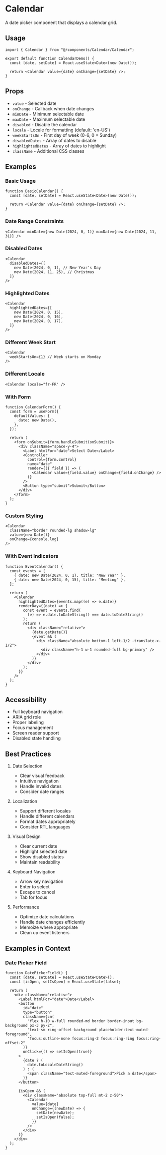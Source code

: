 # Calendar

A date picker component that displays a calendar grid.

## Usage

```tsx
import { Calendar } from "@/components/Calendar/Calendar";

export default function CalendarDemo() {
  const [date, setDate] = React.useState<Date>(new Date());

  return <Calendar value={date} onChange={setDate} />;
}
```

## Props

- `value` - Selected date
- `onChange` - Callback when date changes
- `minDate` - Minimum selectable date
- `maxDate` - Maximum selectable date
- `disabled` - Disable the calendar
- `locale` - Locale for formatting (default: 'en-US')
- `weekStartsOn` - First day of week (0-6, 0 = Sunday)
- `disabledDates` - Array of dates to disable
- `highlightedDates` - Array of dates to highlight
- `className` - Additional CSS classes

## Examples

### Basic Usage

```tsx
function BasicCalendar() {
  const [date, setDate] = React.useState<Date>(new Date());

  return <Calendar value={date} onChange={setDate} />;
}
```

### Date Range Constraints

```tsx
<Calendar minDate={new Date(2024, 0, 1)} maxDate={new Date(2024, 11, 31)} />
```

### Disabled Dates

```tsx
<Calendar
  disabledDates={[
    new Date(2024, 0, 1), // New Year's Day
    new Date(2024, 11, 25), // Christmas
  ]}
/>
```

### Highlighted Dates

```tsx
<Calendar
  highlightedDates={[
    new Date(2024, 0, 15),
    new Date(2024, 0, 16),
    new Date(2024, 0, 17),
  ]}
/>
```

### Different Week Start

```tsx
<Calendar
  weekStartsOn={1} // Week starts on Monday
/>
```

### Different Locale

```tsx
<Calendar locale="fr-FR" />
```

### With Form

```tsx
function CalendarForm() {
  const form = useForm({
    defaultValues: {
      date: new Date(),
    },
  });

  return (
    <form onSubmit={form.handleSubmit(onSubmit)}>
      <div className="space-y-4">
        <Label htmlFor="date">Select Date</Label>
        <Controller
          control={form.control}
          name="date"
          render={({ field }) => (
            <Calendar value={field.value} onChange={field.onChange} />
          )}
        />
        <Button type="submit">Submit</Button>
      </div>
    </form>
  );
}
```

### Custom Styling

```tsx
<Calendar
  className="border rounded-lg shadow-lg"
  value={new Date()}
  onChange={console.log}
/>
```

### With Event Indicators

```tsx
function EventCalendar() {
  const events = [
    { date: new Date(2024, 0, 1), title: "New Year" },
    { date: new Date(2024, 0, 15), title: "Meeting" },
  ];

  return (
    <Calendar
      highlightedDates={events.map((e) => e.date)}
      renderDay={(date) => {
        const event = events.find(
          (e) => e.date.toDateString() === date.toDateString()
        );
        return (
          <div className="relative">
            {date.getDate()}
            {event && (
              <div className="absolute bottom-1 left-1/2 -translate-x-1/2">
                <div className="h-1 w-1 rounded-full bg-primary" />
              </div>
            )}
          </div>
        );
      }}
    />
  );
}
```

## Accessibility

- Full keyboard navigation
- ARIA grid role
- Proper labeling
- Focus management
- Screen reader support
- Disabled state handling

## Best Practices

1. Date Selection

   - Clear visual feedback
   - Intuitive navigation
   - Handle invalid dates
   - Consider date ranges

2. Localization

   - Support different locales
   - Handle different calendars
   - Format dates appropriately
   - Consider RTL languages

3. Visual Design

   - Clear current date
   - Highlight selected date
   - Show disabled states
   - Maintain readability

4. Keyboard Navigation

   - Arrow key navigation
   - Enter to select
   - Escape to cancel
   - Tab for focus

5. Performance
   - Optimize date calculations
   - Handle date changes efficiently
   - Memoize where appropriate
   - Clean up event listeners

## Examples in Context

### Date Picker Field

```tsx
function DatePickerField() {
  const [date, setDate] = React.useState<Date>();
  const [isOpen, setIsOpen] = React.useState(false);

  return (
    <div className="relative">
      <Label htmlFor="date">Date</Label>
      <button
        id="date"
        type="button"
        className={cn(
          "flex h-10 w-full rounded-md border border-input bg-background px-3 py-2",
          "text-sm ring-offset-background placeholder:text-muted-foreground",
          "focus:outline-none focus:ring-2 focus:ring-ring focus:ring-offset-2"
        )}
        onClick={() => setIsOpen(true)}
      >
        {date ? (
          date.toLocaleDateString()
        ) : (
          <span className="text-muted-foreground">Pick a date</span>
        )}
      </button>

      {isOpen && (
        <div className="absolute top-full mt-2 z-50">
          <Calendar
            value={date}
            onChange={(newDate) => {
              setDate(newDate);
              setIsOpen(false);
            }}
          />
        </div>
      )}
    </div>
  );
}
```
